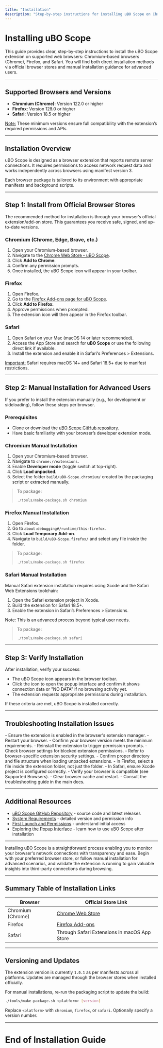 ```yaml
---
title: "Installation"
description: "Step-by-step instructions for installing uBO Scope on Chromium (Chrome), Firefox, and Safari. Includes direct links to official browser stores and manual installation guidance for advanced users."
---
```


# Installing uBO Scope

This guide provides clear, step-by-step instructions to install the uBO Scope extension on supported web browsers: Chromium-based browsers (Chrome), Firefox, and Safari. You will find both direct installation methods via official browser stores and manual installation guidance for advanced users.

---

## Supported Browsers and Versions

- **Chromium (Chrome)**: Version 122.0 or higher
- **Firefox**: Version 128.0 or higher
- **Safari**: Version 18.5 or higher

<u>Note:</u> These minimum versions ensure full compatibility with the extension’s required permissions and APIs.

---

## Installation Overview

uBO Scope is designed as a browser extension that reports remote server connections. It requires permissions to access network request data and works independently across browsers using manifest version 3.

Each browser package is tailored to its environment with appropriate manifests and background scripts.

---

## Step 1: Install from Official Browser Stores

The recommended method for installation is through your browser’s official extension/add-on store. This guarantees you receive safe, signed, and up-to-date versions.

### Chromium (Chrome, Edge, Brave, etc.)

1. Open your Chromium-based browser.
2. Navigate to the [Chrome Web Store - uBO Scope](https://chromewebstore.google.com/detail/ubo-scope/bbdpgcaljkaaigfcomhidmneffjjjfgp).
3. Click **Add to Chrome**.
4. Confirm any permission prompts.
5. Once installed, the uBO Scope icon will appear in your toolbar.

### Firefox

1. Open Firefox.
2. Go to the [Firefox Add-ons page for uBO Scope](https://addons.mozilla.org/firefox/addon/ubo-scope/).
3. Click **Add to Firefox**.
4. Approve permissions when prompted.
5. The extension icon will then appear in the Firefox toolbar.

### Safari

1. Open Safari on your Mac (macOS 14 or later recommended).
2. Access the App Store and search for **uBO Scope** or use the following direct link if available.
3. Install the extension and enable it in Safari's Preferences > Extensions.

<u>Important:</u> Safari requires macOS 14+ and Safari 18.5+ due to manifest restrictions.

---

## Step 2: Manual Installation for Advanced Users

If you prefer to install the extension manually (e.g., for development or sideloading), follow these steps per browser.

### Prerequisites

- Clone or download the [uBO Scope GitHub repository](https://github.com/gorhill/uBO-Scope).
- Have basic familiarity with your browser’s developer extension mode.

### Chromium Manual Installation

1. Open your Chromium-based browser.
2. Navigate to `chrome://extensions`.
3. Enable **Developer mode** (toggle switch at top-right).
4. Click **Load unpacked**.
5. Select the folder `build/uBO-Scope.chromium/` created by the packaging script or extracted manually.

> To package:
> ```bash
> ./tools/make-package.sh chromium
> ```

### Firefox Manual Installation

1. Open Firefox.
2. Go to `about:debugging#/runtime/this-firefox`.
3. Click **Load Temporary Add-on**.
4. Navigate to `build/uBO-Scope.firefox/` and select any file inside the folder.

> To package:
> ```bash
> ./tools/make-package.sh firefox
> ```

### Safari Manual Installation

Manual Safari extension installation requires using Xcode and the Safari Web Extensions toolchain:

1. Open the Safari extension project in Xcode.
2. Build the extension for Safari 18.5+.
3. Enable the extension in Safari’s Preferences > Extensions.

Note: This is an advanced process beyond typical user needs.

> To package:
> ```bash
> ./tools/make-package.sh safari
> ```

---

## Step 3: Verify Installation

After installation, verify your success:

- The uBO Scope icon appears in the browser toolbar.
- Click the icon to open the popup interface and confirm it shows connection data or "NO DATA" if no browsing activity yet.
- The extension requests appropriate permissions during installation.

If these criteria are met, uBO Scope is installed correctly.

---

## Troubleshooting Installation Issues

<AccordionGroup title="Common Installation Issues and Solutions">
<Accordion title="Extension Icon Does Not Appear">
- Ensure the extension is enabled in the browser's extension manager.
- Restart your browser.
- Confirm your browser version meets the minimum requirements.
</Accordion>

<Accordion title="Permissions Not Granted">
- Reinstall the extension to trigger permission prompts.
- Check browser settings for blocked extension permissions.
- Refer to browser-specific extension security settings.
</Accordion>

<Accordion title="Manual Installation Fails or Errors">
- Confirm proper directory and file structure when loading unpacked extensions.
- In Firefox, select a file inside the extension folder, not just the folder.
- In Safari, ensure Xcode project is configured correctly.
</Accordion>

<Accordion title="Extension Not Working After Installation">
- Verify your browser is compatible (see Supported Browsers).
- Clear browser cache and restart.
- Consult the troubleshooting guide in the main docs.
</Accordion>
</AccordionGroup>

---

## Additional Resources

- [uBO Scope GitHub Repository](https://github.com/gorhill/uBO-Scope) - source code and latest releases
- [System Requirements](https://yourdocs/getting-started/introduction-prerequisites/system-requirements) - detailed version and permission info
- [First Launch and Permissions](https://yourdocs/getting-started/install-configure/first-launch) - understand initial access
- [Exploring the Popup Interface](https://yourdocs/getting-started/using-validating/exploring-popup) - learn how to use uBO Scope after installation

---

Installing uBO Scope is a straightforward process enabling you to monitor your browser's network connections with transparency and ease. Begin with your preferred browser store, or follow manual installation for advanced scenarios, and validate the extension is running to gain valuable insights into third-party connections during browsing.


---

## Summary Table of Installation Links

| Browser | Official Store Link |
| ------- | ------------------- |
| Chromium (Chrome) | [Chrome Web Store](https://chromewebstore.google.com/detail/ubo-scope/bbdpgcaljkaaigfcomhidmneffjjjfgp) |
| Firefox | [Firefox Add-ons](https://addons.mozilla.org/firefox/addon/ubo-scope/) |
| Safari | Through Safari Extensions in macOS App Store |


---

## Versioning and Updates

The extension version is currently `1.0.1` as per manifests across all platforms. Updates are managed through the browser stores when installed officially.

For manual installations, re-run the packaging script to update the build:

```bash
./tools/make-package.sh <platform> [version]
```

Replace `<platform>` with `chromium`, `firefox`, or `safari`. Optionally specify a version number.


---

# End of Installation Guide